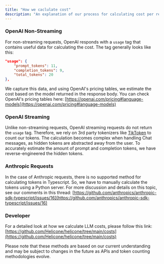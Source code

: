 ```yaml
---
title: "How we caclulate cost"
description: "An explanation of our process for calculating cost per request"
---
```


### OpenAI Non-Streaming

For non-streaming requests, OpenAI responds with a `usage` tag that contains useful data for calculating the cost. The tag generally looks like this:

```json
"usage": {
	"prompt_tokens": 11,
	"completion_tokens": 9,
	"total_tokens": 20
},
```

We capture this data, and using OpenAI's pricing tables, we estimate the cost based on the model returned in the response body. You can check OpenAI's pricing tables here: [https://openai.com/pricing#language-models](https://openai.com/pricing#language-models)

### OpenAI Streaming

Unlike non-streaming requests, OpenAI streaming requests do not return the `usage` tag. Therefore, we rely on 3rd party tokenizers like [TikToken](https://github.com/openai/tiktoken) to count our tokens. The calculation becomes complex when handling Chat messages, as hidden tokens are abstracted away from the user. To accurately estimate the amount of prompt and completion tokens, we have reverse-engineered the hidden tokens.

### Anthropic Requests

In the case of Anthropic requests, there is no supported method for calculating tokens in Typescript. So, we have to manually calculate the tokens using a Python server. For more discussion and details on this topic, see our comments in this thread: [https://github.com/anthropics/anthropic-sdk-typescript/issues/16](https://github.com/anthropics/anthropic-sdk-typescript/issues/16)

### Developer

For a detailed look at how we calculate LLM costs, please follow this link: [https://github.com/Helicone/helicone/tree/main/costs](https://github.com/Helicone/helicone/tree/main/costs)

Please note that these methods are based on our current understanding and may be subject to changes in the future as APIs and token counting methodologies evolve.
